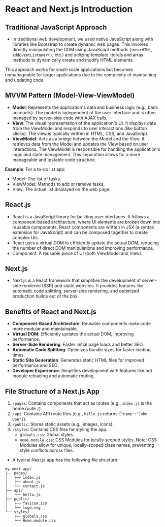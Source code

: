# React and Next.js Introduction
## Traditional JavaScript Approach
- In traditional web development, we used native JavaScript along with libraries like Bootstrap to create dynamic web pages. This involved directly manipulating the DOM using JavaScript methods (`innerHTML`, `addEventListener()`, etc.) and utilizing template literals and array methods to dynamically create and modify HTML elements.

This approach works for small-scale applications but becomes unmanageable for larger applications due to the complexity of maintaining and updating code

## MVVM Pattern (Model-View-ViewModel)
- **Model**: Represents the application's data and business logic (e.g., bank accounts). The model is independent of the user interface and is often managed by server-side code with AJAX calls.
- **View**: The visual representation of the application's UI. It displays data from the ViewModel and responds to user interactions (like button clicks). The view is typically written in HTML, CSS, and JavaScript.
- **ViewModel**: Acts as a bridge between the Model and the View. It retrieves data from the Model and updates the View based on user interactions. The ViewModel is responsible for handling the application's logic and state management. This separation allows for a more manageable and testable code structure.

**Example**: For a to-do list app:
- Model: The list of tasks.
- ViewModel: Methods to add or remove tasks.
- View: The actual list displayed on the web page.

## React.js
- React is a JavaScript library for building user interfaces. It follows a component-based architecture, where UI elements are broken down into reusable components. React components are written in JSX (a syntax extension for JavaScript) and can be composed together to create complex UIs.
- React uses a virtual DOM to efficiently update the actual DOM, reducing the number of direct DOM manipulations and improving performance.
- Component: A reusable piece of UI (both ViewModel and View).

## Next.js
- Next.js is a React framework that simplifies the development of server-side rendered (SSR) and static websites. It provides features like automatic code splitting, server-side rendering, and optimized production builds out of the box.

## Benefits of React and Next.js
- **Component-Based Architecture**: Reusable components make code more modular and maintainable.
- **Virtual DOM**: Efficiently updates the actual DOM, improving performance.
- **Server-Side Rendering**: Faster initial page loads and better SEO.
- **Automatic Code Splitting**: Optimizes bundle sizes for faster loading times.
- **Static Site Generation**: Generates static HTML files for improved performance and SEO.
- **Developer Experience**: Simplifies development with features like hot module reloading and automatic routing.

## File Structure of a Next.js App
1. `/pages`: Contains components that act as routes (e.g., `index.js` is the home route `/`).
2. `/api`: Contains API route files (e.g., `hello.js` returns `{"name":"John Doe"}`).
3. `/public`: Stores static assets (e.g., images, icons).
4. `/styles`: Contains CSS files for styling the app.
    - `globals.css`: Global styles.
    - `Home.module.css`: CSS Modules for locally scoped styles.
Note: CSS Modules allow for unique, locally-scoped class names, preventing style conflicts across files.

- A typical Next.js app has the following file structure:
```
my-next-app/
├── pages/
│   ├── index.js
│   ├── about.js
│   └── contact.js
├── api/
│   └── hello.js
├── public/
│   ├── favicon.ico
│   └── logo.svg
└── styles/
    ├── globals.css
    └── Home.module.css
```


